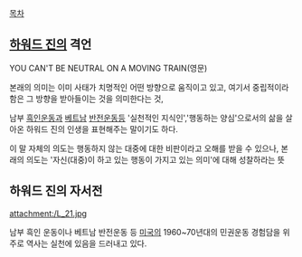 [[목차]]

== [[하워드 진]]의 격언 ==
YOU CAN'T BE NEUTRAL ON A MOVING TRAIN(영문)

본래의 의미는 이미 사태가 치명적인 어떤 방향으로 움직이고 있고, 여기서 중립적이라 함은 그 방향을 받아들이는 것을 의미한다는 것, 

남부 [[흑인]]운동과 [[베트남]] [[반전]]운동등 '실천적인 지식인','행동하는 양심'으로서의 삶을 살아온 하워드 진의 인생을 표현해주는 말이기도 하다. 

이 말 자체의 의도는 행동하지 않는 대중에 대한 비판이라고 오해를 받을 수 있으나, 본래의 의도는 '자신(대중)이 하고 있는 행동이 가지고 있는 의미'에 대해 성찰하라는 뜻 

== 하워드 진의 자서전 ==
attachment:/L_21.jpg

남부 흑인 운동이나 베트남 반전운동 등 [[미국]]의 1960~70년대의 민권운동 경험담을 위주로 역사는 실천에 있음을 드러내고 있다.

